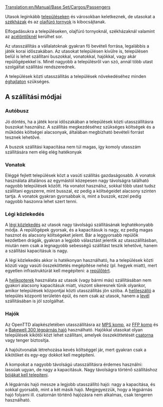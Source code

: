 [[Translation:en/Manual/Base Set/Cargos/Passengers]]

{{hu/Manual/Base Set/Cargos/Rakomány|név=Utasok
|kép=en/Manual/Base Set/Cargos/Town.png
|termeli=[[hu/Manual/Települések|település]], [[hu/Manual/Base Set/Industries/Olajfúró torony|olajfúró torony]], [[hu/Archive/Manual/Székház|székház]]
|fogadja=[[hu/Manual/Települések|település]], [[hu/Manual/Base Set/Industries/Olajfúró torony|olajfúró torony]], [[hu/Manual/Base Set/Industries/Acélöntő|acélöntő]], [[hu/Archive/Manual/Székház|székház]]
}}

Utasok leginkább [[hu/Manual/Települések|településeken]] és városokban keletkeznek, de utasokat a [[hu/Archive/Manual/Székház|székházak]] és az [[hu/Manual/Base Set/Industries/Olajfúró torony|olajfúró tornyok]] is kibocsájtanak.

Elfogadásukra a településeken, olajfúró tornyoknál, székházaknál valamint az [[hu/Manual/Base Set/Industries/Acélöntő|acélöntőknél]] kerülhet sor.

Az utasszállítás a vállalatoknak gyakran fő bevételi forrása, legalábbis a játék korai időszakában. Az utasokat településen kívülre is, településen belül is lehet szállítani buszokkal, vonatokkal, hajókkal, vagy akár repülőgépekkel is. Minél nagyobb a településről van szó, annál több utast szolgáltat szállítási rendszerednek.

A települések közti utasszállítás a települések növekedéséhez minden [[hu/Manual/Éghajlatok|éghajlaton]] szükséges.

==A szállítási módjai==

===Autóbusz===
Jó döntés, ha a játék korai időszakában a települések közti utasszállításra buszokat használsz. A szállítás megkezdéséhez szükséges költségek és a működés költségei alacsonyak, általában megbízható bevételi forrást tesznek lehetővé.

A buszok szállítási kapacitása nem túl magas, így komoly utasszám szállítására nem elég elég hatékonyak

===Vonatok===
Eléggé fejlett települések közt a vasúti szállítás gazdaságosabb. A vonatok használata általános az egymástól közepesen nagy távolságra található nagyobb települések között. Ha vonatot használsz, sokkal több utast tudsz szállítani egyszerre, mint busszal, ez pedig a költségeidet alacsony szinten tartja. A vonatok gyakran gyorsabbak is, mint a buszok, ezzel pedig nagyobb haszonra lehet szert tenni. 

===Légi közlekedés===
A [[hu/Manual/Légi járművek|légi közlekedés]] az utasok nagy távolságú szállításának leghatékonyabb módja. A repülőgépek gyorsak, és a kapacitásuk is nagy, ez pedig magas hasznot és alacsony költségeket jelent. Bár a leggyorsabb repülők kezdetben drágák, gyakran a legjobb választást jelentik az utasszállításban, miután nem csak a legnagyobb sebességű szállítást teszik lehetővé, hanem a szállítási kapacitásuk is nagy.

A légi közlekedés akkor is hatékonyan használható, ha a települések közti közúti vagy vasúti összeköttetés megépítése nehéz (pl. hegyek miatt), mert egyetlen infrastruktúrát kell megépíteni: a [[hu/Manual/Repülőterek|repülőtért]].

A [[hu/Manual/Légi járművek|helikopterek]] használata az utasok (vagy bármi más) szállításában nem gyakori alacsony kapacitásuk miatt, viszont sikeresnek tűnik olyankor, amikor települések központjai közti utasszállítás jön szóba. A [[hu/Manual/Repülőterek#helileszallo|helileszálló]] a település központi területén épül, és nem csak az utasok, hanem a [[hu/Manual/Base Set/Cargos/Levél|levél]] szállításában is jól szolgálhat.

===Hajók===
Az OpenTTD alapkészletében utasszállításra az [[hu/Manual/Base Set/Ships/MPS komp|MPS komp]], az [[hu/Manual/Base Set/Ships/FFP komp|FFP komp]] és a [[hu/Manual/Base Set/Ships/Bakewell 300 légpárnás hajó|Bakewell 300 légpárnás hajó]] használható. Hajókkal utasokat olyan települések kikötői közt lehet szállítani, amelyek összeköttetését [[hu/Manual/Víziutak létesítése|csatorna]] vagy tenger biztosítja.

A hajóútvonalak létrehozása kevés költséggel jár, mert gyakran csak a kikötőket és egy-egy dokkot kell megépíteni.

A kompokat a nagyobb távolságú utasszállításra érdemes használni: lassúak ugyan, de nagy a kapacitásuk. Nagy távolságra történő szállításhoz [[hu/Manual/Bója telepítése|bójákat kell telepíteni]].

A légpárnás hajó messze a legjobb utasszállító hajó: nagy a kapacitása, és sokkal gyorsabb, mint a két másik hajó. Megjegyezzük, hogy a légpárnás hajó folyami ill. csatornán történő hajózásra nem alkalmas, csak tengeren használható.

{{hu/Manual/Base Set/Cargos/Navbox Rakomány}}